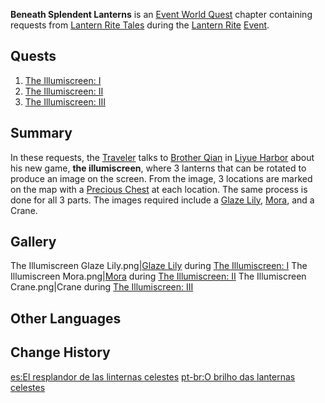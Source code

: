 {{Chapter Infobox
|image           = The Illumiscreen Glaze Lily.png
|type            = World
|event_name      = Lantern Rite
}}
'''Beneath Splendent Lanterns''' is an [[World Quest#Events|Event World Quest]] chapter containing requests from [[Lantern Rite Tales]] during the [[Lantern Rite]] [[Event]].

==Quests==
#[[The Illumiscreen: I]]
#[[The Illumiscreen: II]]
#[[The Illumiscreen: III]]

==Summary==
In these requests, the [[Traveler]] talks to [[Brother Qian]] in [[Liyue Harbor]] about his new game, '''the illumiscreen''', where 3 lanterns that can be rotated to produce an image on the screen. From the image, 3 locations are marked on the map with a [[chests|Precious Chest]] at each location. The same process is done for all 3 parts. The images required include a [[Glaze Lily]], [[Mora]], and a Crane.

==Gallery==
<gallery>
The Illumiscreen Glaze Lily.png|[[Glaze Lily]] during [[The Illumiscreen: I]]
The Illumiscreen Mora.png|[[Mora]] during [[The Illumiscreen: II]]
The Illumiscreen Crane.png|Crane during [[The Illumiscreen: III]]
</gallery>

==Other Languages==
{{Other Languages
|en      = Beneath Splendent Lanterns
|zhs     = 霄灯玲珑照此地
|zhs_rm  = Xiāodēng Línglóng Zhào Cǐdì
|zht     = 霄燈玲瓏照此地
|zht_rm  = Xiāodēng Línglóng Zhào Cǐdì
|zh_tl   = Splendent Xiao-Lanterns Shine on This Land
|ja      = 玲瓏たる霄灯が照らす地
|ja_rm   = Reirou Taru Shoutou ga Terasu Chi
|ja_tl   = Splendent Xiao-Lanterns Shine on This Land
|ko      = 소등이 아름답게 비추는 곳
|ko_rm   = Sodeung'i Areumdapge Bichuneun Got
|ko_tl   = Where Celestial Lantern Beautifully Shine
|es      = El resplandor de las linternas celestes
|es_tl   = The Glow of the Celestial Lanterns
|fr      = L'éclat des lanternes célestes
|fr_tl   = The Brightness of the Celestial Lanterns
|ru      = В сиянии небесных фонарей
|ru_tl   = In the Radiance of Heavenly Lanterns
|th      = ภายใต้แสงโคมอันตระการตา
|th_rm   = 
|th_tl   = 
|vi      = Đèn {{tt|Tiêu|霄}} lung linh soi sáng nơi này
|vi_tl   = Splendent Xiao-Lanterns Shine on This Land
|de      = Unter glänzenden Laternen
|de_tl   = Under the Shining Lanterns
|id      = Di Bawah Lampion Megah
|id_tl   = Beneath Magnificent Lanterns
|pt      = O brilho das lanternas celestes
|pt_tl   = The Brightness of the Celestial Lanterns
|tr      = Parlak Fenerlerin Altında
|tr_tl   = 
|it      = Sotto le lanterne splendenti
|it_tl   = 
}}

==Change History==
{{Change History|1.3}}

[[es:El resplandor de las linternas celestes]]
[[pt-br:O brilho das lanternas celestes]]